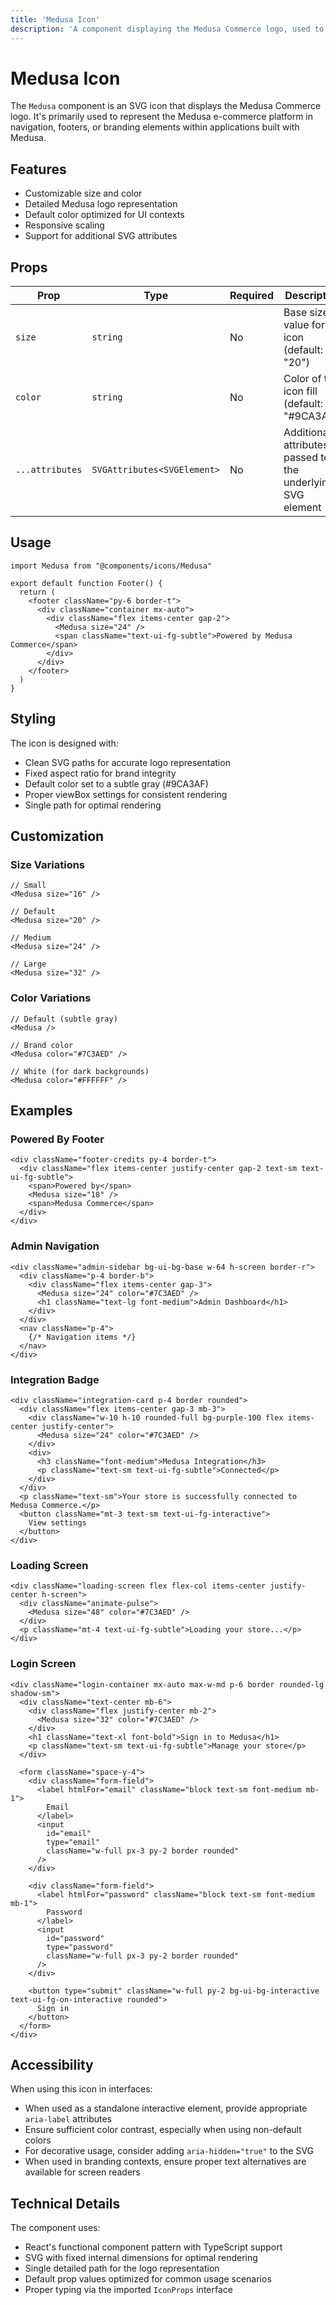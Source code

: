 ```yaml
---
title: 'Medusa Icon'
description: 'A component displaying the Medusa Commerce logo, used to represent the Medusa e-commerce platform in various interfaces.'
---
```


# Medusa Icon

The `Medusa` component is an SVG icon that displays the Medusa Commerce logo. It's primarily used to represent the Medusa e-commerce platform in navigation, footers, or branding elements within applications built with Medusa.

## Features

- Customizable size and color
- Detailed Medusa logo representation
- Default color optimized for UI contexts
- Responsive scaling
- Support for additional SVG attributes

## Props

| Prop | Type | Required | Description |
|------|------|----------|-------------|
| `size` | `string` | No | Base size value for the icon (default: "20") |
| `color` | `string` | No | Color of the icon fill (default: "#9CA3AF") |
| `...attributes` | `SVGAttributes<SVGElement>` | No | Additional attributes passed to the underlying SVG element |

## Usage

```tsx copy
import Medusa from "@components/icons/Medusa"

export default function Footer() {
  return (
    <footer className="py-6 border-t">
      <div className="container mx-auto">
        <div className="flex items-center gap-2">
          <Medusa size="24" />
          <span className="text-ui-fg-subtle">Powered by Medusa Commerce</span>
        </div>
      </div>
    </footer>
  )
}
```

## Styling

The icon is designed with:

- Clean SVG paths for accurate logo representation
- Fixed aspect ratio for brand integrity
- Default color set to a subtle gray (#9CA3AF)
- Proper viewBox settings for consistent rendering
- Single path for optimal rendering

## Customization

### Size Variations

```tsx copy
// Small
<Medusa size="16" />

// Default
<Medusa size="20" />

// Medium
<Medusa size="24" />

// Large
<Medusa size="32" />
```

### Color Variations

```tsx copy
// Default (subtle gray)
<Medusa />

// Brand color
<Medusa color="#7C3AED" />

// White (for dark backgrounds)
<Medusa color="#FFFFFF" />
```

## Examples

### Powered By Footer

```tsx copy
<div className="footer-credits py-4 border-t">
  <div className="flex items-center justify-center gap-2 text-sm text-ui-fg-subtle">
    <span>Powered by</span>
    <Medusa size="18" />
    <span>Medusa Commerce</span>
  </div>
</div>
```

### Admin Navigation

```tsx copy
<div className="admin-sidebar bg-ui-bg-base w-64 h-screen border-r">
  <div className="p-4 border-b">
    <div className="flex items-center gap-3">
      <Medusa size="24" color="#7C3AED" />
      <h1 className="text-lg font-medium">Admin Dashboard</h1>
    </div>
  </div>
  <nav className="p-4">
    {/* Navigation items */}
  </nav>
</div>
```

### Integration Badge

```tsx copy
<div className="integration-card p-4 border rounded">
  <div className="flex items-center gap-3 mb-3">
    <div className="w-10 h-10 rounded-full bg-purple-100 flex items-center justify-center">
      <Medusa size="24" color="#7C3AED" />
    </div>
    <div>
      <h3 className="font-medium">Medusa Integration</h3>
      <p className="text-sm text-ui-fg-subtle">Connected</p>
    </div>
  </div>
  <p className="text-sm">Your store is successfully connected to Medusa Commerce.</p>
  <button className="mt-3 text-sm text-ui-fg-interactive">
    View settings
  </button>
</div>
```

### Loading Screen

```tsx copy
<div className="loading-screen flex flex-col items-center justify-center h-screen">
  <div className="animate-pulse">
    <Medusa size="48" color="#7C3AED" />
  </div>
  <p className="mt-4 text-ui-fg-subtle">Loading your store...</p>
</div>
```

### Login Screen

```tsx copy
<div className="login-container mx-auto max-w-md p-6 border rounded-lg shadow-sm">
  <div className="text-center mb-6">
    <div className="flex justify-center mb-2">
      <Medusa size="32" color="#7C3AED" />
    </div>
    <h1 className="text-xl font-bold">Sign in to Medusa</h1>
    <p className="text-sm text-ui-fg-subtle">Manage your store</p>
  </div>
  
  <form className="space-y-4">
    <div className="form-field">
      <label htmlFor="email" className="block text-sm font-medium mb-1">
        Email
      </label>
      <input 
        id="email"
        type="email"
        className="w-full px-3 py-2 border rounded"
      />
    </div>
    
    <div className="form-field">
      <label htmlFor="password" className="block text-sm font-medium mb-1">
        Password
      </label>
      <input 
        id="password"
        type="password"
        className="w-full px-3 py-2 border rounded"
      />
    </div>
    
    <button type="submit" className="w-full py-2 bg-ui-bg-interactive text-ui-fg-on-interactive rounded">
      Sign in
    </button>
  </form>
</div>
```

## Accessibility

When using this icon in interfaces:

- When used as a standalone interactive element, provide appropriate `aria-label` attributes
- Ensure sufficient color contrast, especially when using non-default colors
- For decorative usage, consider adding `aria-hidden="true"` to the SVG
- When used in branding contexts, ensure proper text alternatives are available for screen readers

## Technical Details

The component uses:

- React's functional component pattern with TypeScript support
- SVG with fixed internal dimensions for optimal rendering
- Single detailed path for the logo representation
- Default prop values optimized for common usage scenarios
- Proper typing via the imported `IconProps` interface
